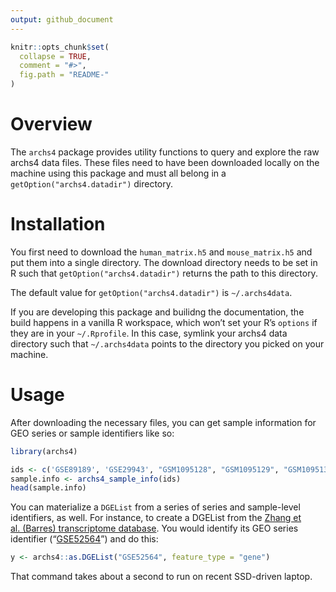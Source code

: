 ```yaml
---
output: github_document
---
```


<!-- README.md is generated from README.Rmd. Please edit that file -->

```r
knitr::opts_chunk$set(
  collapse = TRUE,
  comment = "#>",
  fig.path = "README-"
)
```

# Overview

The `archs4` package provides utility functions to query and explore the 
raw archs4 data files. These files need to have been downloaded locally on
the machine using this package and must all belong in a
`getOption("archs4.datadir")` directory.

# Installation

You first need to download the `human_matrix.h5` and `mouse_matrix.h5` and
put them into a single directory. The download directory needs to be set
in R such that `getOption("archs4.datadir")` returns the path to this
directory.

The default value for `getOption("archs4.datadir")` is `~/.archs4data`.

If you are developing this package and builidng the documentation, the
build happens in a vanilla R workspace, which won't set your R's `options`
if they are in your `~/.Rprofile`. In this case, symlink your archs4 data
directory such that `~/.archs4data` points to the directory you picked on
your machine.


# Usage

After downloading the necessary files, you can get sample information for
GEO series or sample identifiers like so:

```r
library(archs4)

ids <- c('GSE89189', 'GSE29943', "GSM1095128", "GSM1095129", "GSM1095130")
sample.info <- archs4_sample_info(ids)
head(sample.info)
```

You can materialize a `DGEList` from a series of series and sample-level
identifiers, as well. For instance, to create a DGEList from the 
[Zhang et al. (Barres) transcriptome database][zhangpub]. You would identify its
GEO series identifier ("[GSE52564][zhanggeo]") and do this:

```r
y <- archs4::as.DGEList("GSE52564", feature_type = "gene")
```

That command takes about a second to run on recent SSD-driven laptop.

[zhangpub]: http://www.jneurosci.org/content/34/36/11929.long
[zhanggeo]: https://www.ncbi.nlm.nih.gov/geo/query/acc.cgi?acc=GSE52564